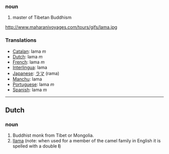 === noun ===
#master of Tibetan Buddhism

http://www.maharanivoyages.com/tours/gifs/lama.jpg

=== Translations ===
*[[Catalan]]: lama ''m''
*[[Dutch]]: lama ''m''
*[[French]]: lama ''m''
*[[Interlingua]]: lama
*[[Japanese]]: [[ラマ]] (rama)
*[[Manchu]]: lama
*[[Portuguese]]: lama ''m''
*[[Spanish]]: lama ''m''

----

== Dutch ==
=== noun ===
#Buddhist monk from Tibet or Mongolia.
#[[llama]] (note: when used for a member of the camel family in English it is spelled with a double '''l''')